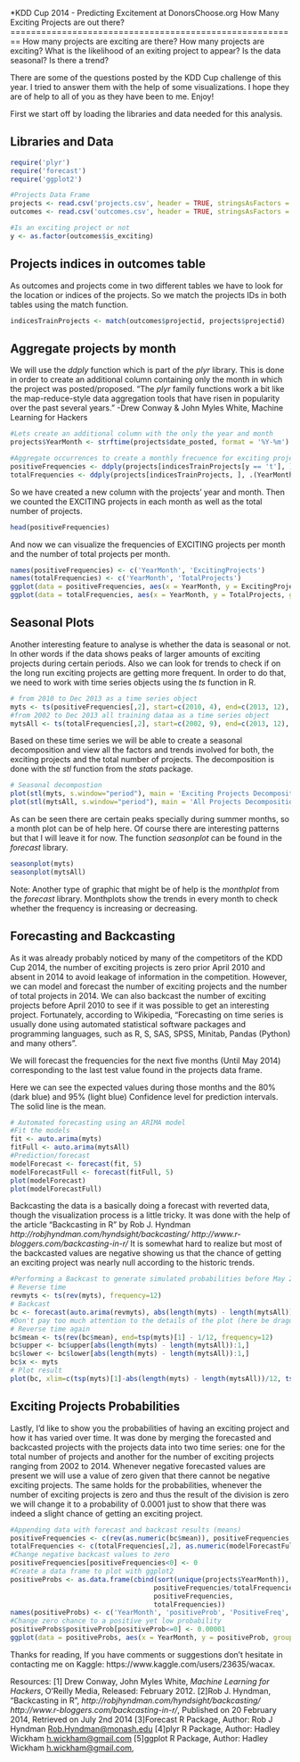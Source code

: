 *KDD Cup 2014 - Predicting Excitement at DonorsChoose.org
How Many Exciting Projects are out there?
========================================================
How many projects are exciting are there? 
How many projects are exciting?
What is the likelihood of an exiting project to appear?
Is the data seasonal? Is there a trend?

There are some of the questions posted by the KDD Cup challenge of this year. I tried to answer them with the help of some visualizations. I hope they are of help to all of you as they have been to me. Enjoy!

First we start off by loading the libraries and data needed for this analysis.

Libraries and Data
------------

```r
require('plyr')
require('forecast')
require('ggplot2')

#Projects Data Frame
projects <- read.csv('projects.csv', header = TRUE, stringsAsFactors = FALSE, na.strings=c("", "NA", "NULL"))
outcomes <- read.csv('outcomes.csv', header = TRUE, stringsAsFactors = FALSE, na.strings=c("", "NA", "NULL"))

#Is an exciting project or not
y <- as.factor(outcomes$is_exciting)

```
Projects indices in outcomes table
------------
As outcomes and projects come in two different tables we have to look for the location or indices of the projects. So we match the projects IDs in both tables using the match function.

```r
indicesTrainProjects <- match(outcomes$projectid, projects$projectid)
```

Aggregate projects by month
------------

We will use the *ddply* function which is part of the *plyr* library. This is done in order to create an additional column containing only the month in which the project was posted/proposed. "The *plyr* family functions work a bit like the map-reduce-style data aggregation tools that have risen in popularity over the past several years." -Drew Conway & John Myles White, Machine Learning for Hackers

```r
#Lets create an additional column with the only the year and month 
projects$YearMonth <- strftime(projects$date_posted, format = '%Y-%m')

#Aggregate occurrences to create a monthly frecuence for exciting projects and the total amount of projects
positiveFrequencies <- ddply(projects[indicesTrainProjects[y == 't'], ], .(YearMonth), nrow)
totalFrequencies <- ddply(projects[indicesTrainProjects, ], .(YearMonth), nrow)

```

So we have created a new column with the projects' year and month. Then we counted the EXCITING projects in each month as well as the total number of projects.

```r
head(positiveFrequencies)
```
And now we can visualize the frequencies of EXCITING projects per month and the number of total projects per month.

```r
names(positiveFrequencies) <- c('YearMonth', 'ExcitingProjects')
names(totalFrequencies) <- c('YearMonth', 'TotalProjects')
ggplot(data = positiveFrequencies, aes(x = YearMonth, y = ExcitingProjects, group = 1)) +  geom_line() +  geom_point()
ggplot(data = totalFrequencies, aes(x = YearMonth, y = TotalProjects, group = 1)) +  geom_line() +  geom_point()
```

Seasonal Plots
------------
Another interesting feature to analyse is whether the data is seasonal or not. In other words if the data shows peaks of larger amounts of exciting projects during certain periods. Also we can look for trends to check if on the long run exciting projects are getting more frequent. In order to do that, we need to work with time series objects using the *ts* function in R.

```r
# from 2010 to Dec 2013 as a time series object
myts <- ts(positiveFrequencies[,2], start=c(2010, 4), end=c(2013, 12), frequency = 12)
#from 2002 to Dec 2013 all training dataa as a time series object
mytsAll <- ts(totalFrequencies[,2], start=c(2002, 9), end=c(2013, 12), frequency = 12)
```

Based on these time series we will be able to create a seasonal decomposition and view all the factors and trends involved for both, the exciting projects and the total number of projects. The decomposition is done with the *stl* function from the *stats* package.

```r
# Seasonal decompostion
plot(stl(myts, s.window="period"), main = 'Exciting Projects Decomposition')
plot(stl(mytsAll, s.window="period"), main = 'All Projects Decomposition')
```
As can be seen there are certain peaks specially during summer months, so a month plot can be of help here. Of course there are interesting patterns but that I will leave it for now. The function *seasonplot* can be found in the *forecast* library.
```r
seasonplot(myts) 
seasonplot(mytsAll) 
```

Note: Another type of graphic that might be of help is the *monthplot* from the *forecast* library. Monthplots show the  trends in every month to check whether the frequency is increasing or decreasing.

Forecasting and Backcasting
------------
As it was already probably noticed by many of the competitors of the KDD Cup 2014, the number of exciting projects is zero prior April 2010 and absent in 2014 to avoid leakage of information in the competition. However, we can model and forecast the number of exciting projects and the number of total projects in 2014. We can also backcast the number of exciting projects before April 2010 to see if it was possible to get an interesting project. Fortunately, according to Wikipedia, "Forecasting on time series is usually done using automated statistical software packages and programming languages, such as R, S, SAS, SPSS, Minitab, Pandas (Python) and many others".

We will forecast the frequencies for the next five months (Until May 2014) corresponding to the last test value found in the projects data frame.

Here we can see the expected values during those months and the 80% (dark blue) and 95% (light blue) Confidence level for prediction intervals. The solid line is the mean.

```r
# Automated forecasting using an ARIMA model
#Fit the models
fit <- auto.arima(myts)
fitFull <- auto.arima(mytsAll)
#Prediction/forecast 
modelForecast <- forecast(fit, 5)
modelForecastFull <- forecast(fitFull, 5)
plot(modelForecast)
plot(modelForecastFull)
```
Backcasting the data is a basically doing a forecast with reverted data, though the visualization process is a little tricky. It was done with the help of the article "Backcasting in R"
by Rob J. Hyndman *http://robjhyndman.com/hyndsight/backcasting/* *http://www.r-bloggers.com/backcasting-in-r/* It is somewhat hard to realize but most of the backcasted values are negative showing us that the chance of getting an exciting project was nearly null according to the historic trends.

```r
#Performing a Backcast to generate simulated probabilities before May 2010 where there are no exciting projects
# Reverse time
revmyts <- ts(rev(myts), frequency=12)
# Backcast
bc <- forecast(auto.arima(revmyts), abs(length(myts) - length(mytsAll)))
#Don't pay too much attention to the details of the plot (here be dragons)
# Reverse time again
bc$mean <- ts(rev(bc$mean), end=tsp(myts)[1] - 1/12, frequency=12)
bc$upper <- bc$upper[abs(length(myts) - length(mytsAll)):1,]
bc$lower <- bc$lower[abs(length(myts) - length(mytsAll)):1,]
bc$x <- myts
# Plot result
plot(bc, xlim=c(tsp(myts)[1]-abs(length(myts) - length(mytsAll))/12, tsp(myts)[2]), main = 'Backcasting exciting projects')

```
Exciting Projects Probabilities
------------
Lastly, I'd like to show you the probabilities of having an exciting project and how it has varied over time. It was done by merging the forecasted and backcasted projects with the projects data into two time series: one for the total number of projects and another for the number of exciting projects ranging from 2002 to 2014. Whenever negative forecasted values are present we will use a value of zero given that there cannot be negative exciting projects. The same holds for the probabilities, whenever the number of exciting projects is zero and thus the result of the division is zero we will change it to a probability of 0.0001 just to show that there was indeed a slight chance of getting an exciting project. 

```r
#Appending data with forecast and backcast results (means)
positiveFrequencies <- c(rev(as.numeric(bc$mean)), positiveFrequencies[,2], as.numeric(modelForecast$mean))
totalFrequencies <- c(totalFrequencies[,2], as.numeric(modelForecastFull$mean))
#Change negative backcast values to zero
positiveFrequencies[positiveFrequencies<0] <- 0
#Create a data frame to plot with ggplot2 
positiveProbs <- as.data.frame(cbind(sort(unique(projects$YearMonth)), 
                                    positiveFrequencies/totalFrequencies, 
                                    positiveFrequencies, 
                                    totalFrequencies))
names(positiveProbs) <- c('YearMonth', 'positiveProb', 'PositiveFreq', 'TotalFreq')
#Change zero chance to a positive yet low probability
positiveProbs$positiveProb[positiveProb<=0] <- 0.00001
ggplot(data = positiveProbs, aes(x = YearMonth, y = positiveProb, group = 1)) +  geom_line() +  geom_point()

```

Thanks for reading, If you have comments or suggestions don't hesitate in contacting me on Kaggle: https://www.kaggle.com/users/23635/wacax.

Resources:
[1] Drew Conway, John Myles White, *Machine Learning for Hackers*, O'Reilly Media, Released: February 2012.
[2]Rob J. Hyndman, "Backcasting in R", *http://robjhyndman.com/hyndsight/backcasting/* *http://www.r-bloggers.com/backcasting-in-r/*, Published on 20 February 2014, Retrieved on July 2nd 2014
[3]Forecast R Package, Author: Rob J Hyndman <Rob.Hyndman@monash.edu>
[4]plyr R Package, Author: Hadley Wickham <h.wickham@gmail.com>
[5]ggplot R Package, Author: Hadley Wickham <h.wickham@gmail.com>,
